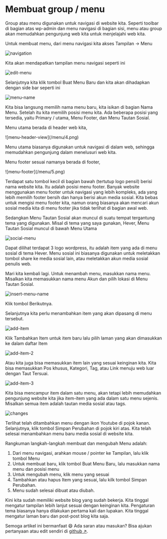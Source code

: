 
# Membuat group / menu

Group atau menu digunakan untuk navigasi di website kita. Seperti toolbar di bagian atas wp-admin dan menu navigasi di bagian sisi, menu atau group akan memudahkan pengunjung web kita untuk menjelajahi web kita.

Untuk membuat menu, dari menu navigasi kita akses Tampilan &rarr; Menu

![navigation](/menu/1.png)

Kita akan mendapatkan tampilan menu navigasi seperti ini

![edit-menu](/menu/2.png)

Selanjutnya kita klik tombol Buat Menu Baru dan kita akan dihadapkan dengan side bar seperti ini

![menu-name](/menu/3.png)

Kita bisa langsung memilih nama menu baru, kita isikan di bagian Nama Menu. Setelah itu kita memilih posisi menu kita. Ada beberapa posisi yang tersedia, yaitu Primary / utama, Menu Footer, dan Menu Tautan Sosial.

Menu utama berada di header web kita,

<Bleed>
![menu-header-view](/menu/4.png)
</Bleed>

Menu utama biasanya digunakan untuk navigasi di dalam web, sehingga memudahkan pengunjung dalam menelusuri web kita.

Menu footer sesuai namanya berada di footer,

<Bleed>
![menu-footer](/menu/5.png)
</Bleed>

Terdapat satu tombol kecil di bagian bawah (tertutup logo pensil) berisi nama website kita. Itu adalah posisi menu footer. Banyak website menggunakan menu footer untuk navigasi yang lebih kompleks, ada yang lebih memilih footer bersih dan hanya berisi akun media sosial. Kita bebas untuk mengisi menu footer kita, namun orang biasanya akan mencari akun sosial media kita di menu footer jika tidak terlihat di bagian awal web.

Sedangkan Menu Tautan Sosial akan muncul di suatu tempat tergantung tema yang digunakan. Misal di tema yang saya gunakan, Hever, Menu Tautan Sosial muncul di bawah Menu Utama

![social-menu](/menu/6.png)

Dapat dilihat terdapat 3 logo wordpress, itu adalah item yang ada di menu sosial di tema Hever. Menu sosial ini biasanya digunakan untuk meletakkan tombol share ke media sosial lain, atau meletakkan akun media sosial penulis web.

Mari kita kembali lagi. Untuk menambah menu, masukkan nama menu. Misalkan kita memasukkan nama menu Akun dan pilih lokasi di Menu Tautan Sosial.

![insert-menu-name](/menu/7.png)

Klik tombol Berikutnya.

Selanjutnya kita perlu menambahkan item yang akan dipasang di menu tersebut.

![add-item](/menu/8.png)

Klik Tambahkan Item untuk item baru lalu pilih laman yang akan dimasukkan ke dalam daftar Item

![add-item-2](/menu/9.png)

Atau kita juga bisa memasukkan item lain yang sesuai keinginan kita. Kita bisa memasukkan Pos khusus, Kategori, Tag, atau Link menuju web luar dengan Taut Tersuai.

![add-item-3](/menu/10.png)

Kita bisa mencampur item dalam satu menu, akan tetapi lebih memudahkan pengunjung website kita jika item-item yang ada dalam satu menu sejenis. Misalkan semua item adalah tautan media sosial atau tags.

![changes](/menu/11.png)

Terlihat telah ditambahkan menu dengan ikon Youtube di pojok kanan.
Selanjutnya, klik tombol Simpan Perubahan di pojok kiri atas.
Kita telah selesai menambahkan menu baru media sosial di website kita.

Rangkuman langkah-langkah membuat dan mengubah Menu adalah:

1. Dari menu navigasi, arahkan mouse / pointer ke Tampilan, lalu klik tombol Menu
1. Untuk membuat baru, klik tombol Buat Menu Baru, lalu masukkan nama menu dan posisi menu
1. Untuk mengubah menu, klik menu yang sesuai
1. Tambahkan atau hapus Item yang sesuai, lalu kilk tombol Simpan Perubahan.
1. Menu sudah selesai dibuat atau diubah.

Kini kita sudah memiliki website blog yang sudah bekerja. Kita tinggal mengatur tampilan lebih lanjut sesuai dengan keinginan kita. Pengaturan tema biasanya hanya dilakukan pertama kali dan lupakan. Kita tinggal mengatur laman baru dan post-post blog kita saja.

Semoga artikel ini bermanfaat 😄 Ada saran atau masukan? Bisa ajukan pertanyaan atau edit sendiri di [github ↗️](https://github.com/RianWardanaPutra).
